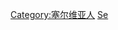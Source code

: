 {{Commonscat|People of Serbia by occupation}}

[[Category:塞尔维亚人|Category:塞尔维亚人]]
[[Category:各職業諸國人物|Se]]